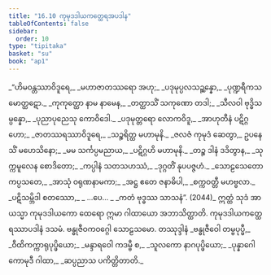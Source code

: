 ```yaml
---
title: "16.10 ကုမုဒဒါယကတ္ထေရအပဒါန"
tableOfContents: false
sidebar:
  order: 10
type: "tipitaka"
basket: "su"
book: "ap1"
---
```



<DynamicBreadcrumb />

<Division number="51" book="ap1" e="ch" v="20" p="199">

<Paragraph number="2421" type="verses" book="ap1">
_“ဟိမဝန္တဿာဝိဒူရေ,_  
_မဟာဇာတဿရော အဟု;_  
_ပဒုမုပ္ပလသဉ္ဆန္နော,_  
_ပုဏ္ဍရီကသမောတ္ထဋော._  

</Paragraph>

</Division>
<Division number="52" book="ap1" e="ch" v="20" p="199">

<Paragraph number="2422" type="verses" book="ap1">
_ကုကုတ္ထော နာမ နာမေန,_  
_တတ္ထာသိံ သကုဏော တဒါ;_  
_သီလဝါ ဗုဒ္ဓိသမ္ပန္နော,_  
_ပုညာပုညေသု ကောဝိဒေါ._  

</Paragraph>

</Division>
<Division number="53" book="ap1" e="ch" v="20" p="199">

<Paragraph number="2423" type="verses" book="ap1">
_ပဒုမုတ္တရော လောကဝိဒူ,_  
_အာဟုတီနံ ပဋိဂ္ဂဟော;_  
_ဇာတဿရဿာဝိဒူရေ,_  
_သဉ္စရိတ္ထ မဟာမုနိ._  

</Paragraph>

</Division>
<Division number="54" book="ap1" e="ch" v="20" p="199">

<Paragraph number="2424" type="verses" book="ap1">
_ဇလဇံ ကုမုဒံ ဆေတွာ,_  
ဥပနေသိံ မဟေသိနော;_  
_မမ သင်္ကပ္ပမညာယ,_  
_ပဋိဂ္ဂဟိ မဟာမုနိ._  

</Paragraph>

</Division>
<Division number="55" book="ap1" e="ch" v="20" p="199">

<Paragraph number="2425" type="verses" book="ap1">
_တဉ္စ ဒါနံ ဒဒိတွာန,_  
_သုက္ကမူလေန စောဒိတော;_  
_ကပ္ပါနံ သတသဟဿံ,_  
_ဒုဂ္ဂတိံ နုပပဇ္ဇဟံ._  

</Paragraph>

</Division>
<Division number="56" book="ap1" e="ch" v="20" p="199">

<Paragraph number="2426" type="verses" book="ap1">
_သောဠသေတော ကပ္ပသတေ,_  
_အာသုံ ဝရုဏနာမကာ;_  
_အဋ္ဌ ဧတေ ဇနာဓိပါ,_  
_စက္ကဝတ္တီ မဟဗ္ဗလာ._  

</Paragraph>

</Division>
<Division number="57" book="ap1" e="ch" v="20" p="200">

<Paragraph number="2427" type="verses" book="ap1">
_ပဋိသမ္ဘိဒါ စတဿော,_  
_ …ပေ… _  
_ကတံ ဗုဒ္ဓဿ သာသနံ”. (2044)_  

</Paragraph>

<Paragraph number="2428" book="ap1">
ဣတ္ထံ သုဒံ အာယသ္မာ ကုမုဒဒါယကော ထေရော ဣမာ ဂါထာယော အဘာသိတ္ထာတိ.

</Paragraph>
</Division>

<Paragraph number="2429" type="center" book="ap1">
ကုမုဒဒါယကတ္ထေရဿာပဒါနံ ဒသမံ.



</Paragraph>

<Paragraph number="2430" type="center" book="ap1">
ဗန္ဓုဇီဝကဝဂ္ဂေါ သောဠသမော.



</Paragraph>

<Paragraph number="2431" type="center" book="ap1">
တဿုဒ္ဒါနံ


</Paragraph>

<Paragraph number="2432" type="verses" book="ap1">
_ဗန္ဓုဇီဝေါ တမ္ဗပုပ္ဖီ,_  
_ဝီထိကက္ကာရုပုပ္ဖိယော;_  
_မန္ဒာရဝေါ ကဒမ္ဗီ စ,_  
_သူလကော နာဂပုပ္ဖိယော;_  
_ပုန္နာဂေါ ကောမုဒီ ဂါထာ,_  
_ဆပ္ပညာသ ပကိတ္တိတာတိ._
</Paragraph>